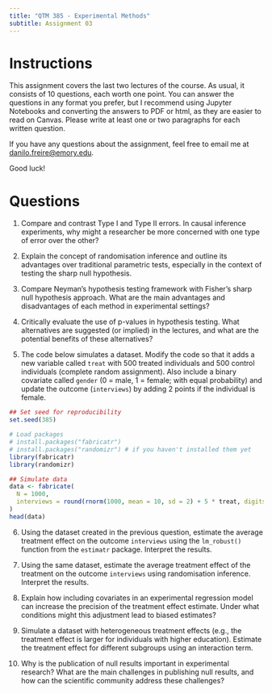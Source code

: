 ```yaml
---
title: "QTM 385 - Experimental Methods"
subtitle: Assignment 03
---
```


# Instructions

This assignment covers the last two lectures of the course. As usual, it consists of 10 questions, each worth one point. You can answer the questions in any format you prefer, but I recommend using Jupyter Notebooks and converting the answers to PDF or html, as they are easier to read on Canvas. Please write at least one or two paragraphs for each written question.

If you have any questions about the assignment, feel free to email me at <danilo.freire@emory.edu>.

Good luck!

# Questions 

1. Compare and contrast Type I and Type II errors. In causal inference experiments, why might a researcher be more concerned with one type of error over the other?

2. Explain the concept of randomisation inference and outline its advantages over traditional parametric tests, especially in the context of testing the sharp null hypothesis.

3. Compare Neyman’s hypothesis testing framework with Fisher’s sharp null hypothesis approach. What are the main advantages and disadvantages of each method in experimental settings?

4. Critically evaluate the use of p-values in hypothesis testing. What alternatives are suggested (or implied) in the lectures, and what are the potential benefits of these alternatives?

5. The code below simulates a dataset. Modify the code so that it adds a new variable called `treat` with 500 treated individuals and 500 control individuals (complete random assignment). Also include a binary covariate called `gender` (0 = male, 1 = female; with equal probability) and update the outcome (`interviews`) by adding 2 points if the individual is female.

```r
## Set seed for reproducibility
set.seed(385)

# Load packages
# install.packages("fabricatr")
# install.packages("randomizr") # if you haven't installed them yet
library(fabricatr)
library(randomizr)

## Simulate data
data <- fabricate(
  N = 1000,
  interviews = round(rnorm(1000, mean = 10, sd = 2) + 5 * treat, digits = 0)
)
head(data)
```

6. Using the dataset created in the previous question, estimate the average treatment effect on the outcome `interviews` using the `lm_robust()` function from the `estimatr` package. Interpret the results.

7. Using the same dataset, estimate the average treatment effect of the treatment on the outcome `interviews` using randomisation inference. Interpret the results.

8. Explain how including covariates in an experimental regression model can increase the precision of the treatment effect estimate. Under what conditions might this adjustment lead to biased estimates?

9. Simulate a dataset with heterogeneous treatment effects (e.g., the treatment effect is larger for individuals with higher education). Estimate the treatment effect for different subgroups using an interaction term.

10. Why is the publication of null results important in experimental research? What are the main challenges in publishing null results, and how can the scientific community address these challenges?
